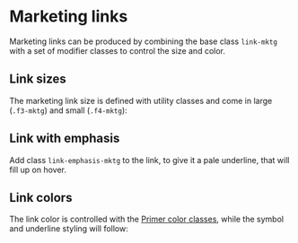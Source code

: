 

<Meta title="Deprecated/Marketing" />

# Marketing links

Marketing links can be produced by combining the base class `link-mktg` with a set of modifier classes to control the size and color.

<Story story={MarketingStories.Link} />

## Link sizes

The marketing link size is defined with utility classes and come in large (`.f3-mktg`) and small (`.f4-mktg`):

## Link with emphasis

Add class `link-emphasis-mktg` to the link, to give it a pale underline, that will fill up on hover.

<Story story={MarketingStories.LinkEmphasis} />

## Link colors

The link color is controlled with the [Primer color classes](/utilities/colors), while the symbol and underline styling will follow:

<Story story={MarketingStories.LinkColors} />
